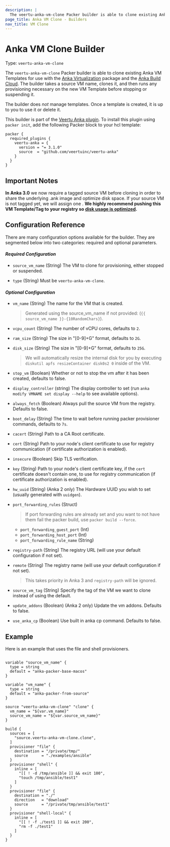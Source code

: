 ```yaml
---
description: |
  The veertu-anka-vm-clone Packer builder is able to clone existing Anka VM Templates for use with Anka Virtualization and the Anka Build Cloud. The builder takes a source VM name, clones it, and then runs any provisioning necessary on the new VM Template before stopping or suspending it.
page_title: Anka VM Clone - Builders
nav_title: VM Clone
---
```


# Anka VM Clone Builder

Type: `veertu-anka-vm-clone`

The `veertu-anka-vm-clone` Packer builder is able to clone existing Anka VM Templates for use with the [Anka Virtualization](https://veertu.com/technology/) package and the [Anka Build Cloud](https://veertu.com/anka-build/). The builder takes a source VM name, clones it, and then runs any provisioning necessary on the new VM Template before stopping or suspending it.

The builder does _not_ manage templates. Once a template is created, it is up
to you to use it or delete it.

This builder is part of the [Veertu Anka plugin](https://github.com/veertuinc/packer-plugin-veertu-anka). To install this plugin using `packer init`, add the following Packer block to your hcl template:

```hcl
packer {
  required_plugins {
    veertu-anka = {
      version = "= 3.1.0"
      source  = "github.com/veertuinc/veertu-anka"
    }
  }
}
```

## Important Notes

**In Anka 3.0** we now require a tagged source VM before cloning in order to share the underlying .ank image and optimize disk space. If your source VM is not tagged yet, we will assign one . **We highly recommend pushing this VM Template/Tag to your registry so [disk usage is optimized](https://docs.veertu.com/anka/apple/getting-started/creating-your-first-vm/#disk-optimization).**

## Configuration Reference

There are many configuration options available for the builder. They are segmented below into two categories: required and optional parameters.

#### _**Required Configuration**_

* `source_vm_name` (String) The VM to clone for provisioning, either stopped or suspended.

* `type` (String) Must be `veertu-anka-vm-clone`.

#### _**Optional Configuration**_

* `vm_name` (String) The name for the VM that is created.

  > Generated using the source_vm_name if not provided: (`{{ source_vm_name }}-{10RandomChars}`).

* `vcpu_count` (String) The number of vCPU cores, defaults to `2`.

* `ram_size` (String) The size in "[0-9]+G" format, defaults to `2G`.

* `disk_size` (String) The size in "[0-9]+G" format, defaults to `25G`.

  > We will automatically resize the internal disk for you by executing `diskutil apfs resizeContainer disk0s2 0` inside of the VM.

* `stop_vm` (Boolean) Whether or not to stop the vm after it has been created, defaults to false.

* `display_controller` (string) The display controller to set (run `anka modify VMNAME set display --help` to see available options).

* `always_fetch` (Boolean) Always pull the source VM from the registry. Defaults to false.

* `boot_delay` (String) The time to wait before running packer provisioner commands, defaults to `7s`.

* `cacert` (String) Path to a CA Root certificate.

* `cert` (String) Path to your node's client certificate to use for registry communication (if certificate authorization is enabled).

* `insecure` (Boolean) Skip TLS verification.

* `key` (String) Path to your node's client certificate key, if the `cert` certificate doesn't contain one, to use for registry communication (if certificate authorization is enabled).

* `hw_uuid` (String) (Anka 2 only) The Hardware UUID you wish to set (usually generated with `uuidgen`).

* `port_forwarding_rules` (Struct) 

  > If port forwarding rules are already set and you want to not have them fail the packer build, use `packer build --force`.
  
  * `port_forwarding_guest_port` (Int)
  * `port_forwarding_host_port` (Int)
  * `port_forwarding_rule_name` (String)

* `registry-path` (String) The registry URL (will use your default configuration if not set).

* `remote` (String) The registry name (will use your default configuration if not set).
  
  > This takes priority in Anka 3 and `registry-path` will be ignored.

* `source_vm_tag` (String) Specify the tag of the VM we want to clone instead of using the default.

* `update_addons` (Boolean) (Anka 2 only) Update the vm addons. Defaults to false.

* `use_anka_cp` (Boolean) Use built in anka cp command. Defaults to false.

## Example

Here is an example that uses the file and shell provisioners.

```hcl

variable "source_vm_name" {
  type = string
  default = "anka-packer-base-macos"
}

variable "vm_name" {
  type = string
  default = "anka-packer-from-source"
}

source "veertu-anka-vm-clone" "clone" {
  vm_name = "${var.vm_name}"
  source_vm_name = "${var.source_vm_name}"
}

build {
  sources = [
    "source.veertu-anka-vm-clone.clone",
  ]
  provisioner "file" {
    destination = "/private/tmp/"
    source      = "./examples/ansible"
  }
  provisioner "shell" {
    inline = [
      "[[ ! -d /tmp/ansible ]] && exit 100",
      "touch /tmp/ansible/test1"
    ]
  }
  provisioner "file" {
    destination = "./"
    direction   = "download"
    source      = "/private/tmp/ansible/test1"
  }
  provisioner "shell-local" {
    inline = [
      "[[ ! -f ./test1 ]] && exit 200",
      "rm -f ./test1"
    ]
  }
}

```
